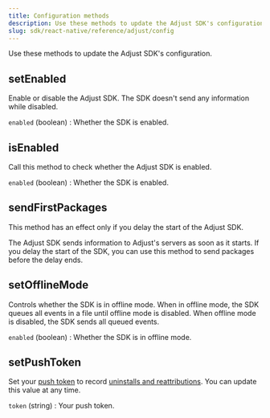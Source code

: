 ```yaml
---
title: Configuration methods
description: Use these methods to update the Adjust SDK's configuration.
slug: sdk/react-native/reference/adjust/config
---
```


Use these methods to update the Adjust SDK's configuration.

<Function>

## setEnabled

Enable or disable the Adjust SDK. The SDK doesn't send any information while disabled.

<slot slot="signature">


<SetEnabledSig />

</slot>

<slot slot="snippet">


<SetEnabled />

</slot>

<slot slot="parameters">

`enabled` (boolean)
: Whether the SDK is enabled.

</slot>

</Function>

<Function>

## isEnabled

Call this method to check whether the Adjust SDK is enabled.

<slot slot="signature">


<IsEnabledSig />

</slot>

<slot slot="snippet">


<IsEnabled />

</slot>

<slot slot="returns">

`enabled` (boolean)
: Whether the SDK is enabled.

</slot>

</Function>

<Function>

## sendFirstPackages

<Callout type="important">

This method has an effect only if you delay the start of the Adjust SDK.

</Callout>

The Adjust SDK sends information to Adjust's servers as soon as it starts. If you delay the start of the SDK, you can use this method to send packages before the delay ends.

<slot slot="signature">


<SendFirstPackagesSig />

</slot>

<slot slot="snippet">


<SendFirstPackages />

</slot>

</Function>

<Function>

## setOfflineMode

Controls whether the SDK is in offline mode. When in offline mode, the SDK queues all events in a file until offline mode is disabled. When offline mode is disabled, the SDK sends all queued events.

<slot slot="signature">


<SetOfflineModeSig />

</slot>

<slot slot="snippet">


<SetOfflineMode />

</slot>

<slot slot="parameters">

`enabled` (boolean)
: Whether the SDK is in offline mode.

</slot>

</Function>

<Function>

## setPushToken

Set your [push token](https://help.adjust.com/en/article/push-notifications) to record [uninstalls and reattributions](https://help.adjust.com/en/article/uninstalls-reinstalls). You can update this value at any time.

<slot slot="signature">


<SetPushTokenSig />

</slot>

<slot slot="snippet">


<SetPushToken />

</slot>

<slot slot="parameters">

`token` (string)
: Your push token.

</slot>

</Function>
